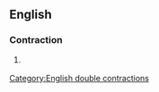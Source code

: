 ==English==

===Contraction===
{{head|en|contraction|head=[[who]][['d|’d]][['ve|’ve]]}}

# {{lb|en|informal}} {{contraction of|[[who]] [[would]] [[have]]|lang=en}}

[[Category:English double contractions]]